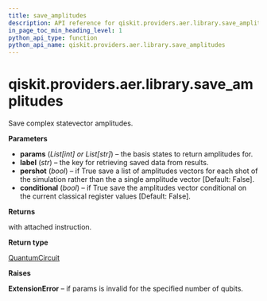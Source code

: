 ```yaml
---
title: save_amplitudes
description: API reference for qiskit.providers.aer.library.save_amplitudes
in_page_toc_min_heading_level: 1
python_api_type: function
python_api_name: qiskit.providers.aer.library.save_amplitudes
---
```


# qiskit.providers.aer.library.save\_amplitudes

<Function id="qiskit.providers.aer.library.save_amplitudes" github="https://github.com/qiskit/qiskit-aer/tree/stable/0.9/qiskit/providers/aer/library/save_instructions/save_amplitudes.py" signature="save_amplitudes(self, params, label='amplitudes', pershot=False, conditional=False)">
  Save complex statevector amplitudes.

  **Parameters**

  *   **params** (*List\[int] or List\[str]*) – the basis states to return amplitudes for.
  *   **label** (*str*) – the key for retrieving saved data from results.
  *   **pershot** (*bool*) – if True save a list of amplitudes vectors for each shot of the simulation rather than the a single amplitude vector \[Default: False].
  *   **conditional** (*bool*) – if True save the amplitudes vector conditional on the current classical register values \[Default: False].

  **Returns**

  with attached instruction.

  **Return type**

  [QuantumCircuit](qiskit.circuit.QuantumCircuit "qiskit.circuit.QuantumCircuit")

  **Raises**

  **ExtensionError** – if params is invalid for the specified number of qubits.
</Function>

